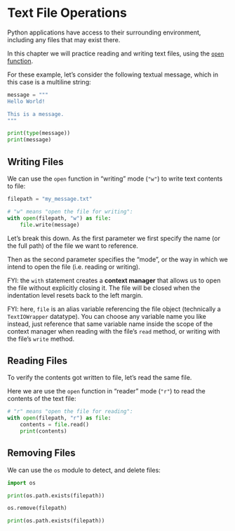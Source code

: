 # Text File Operations

Python applications have access to their surrounding environment, including any files that may exist there.

In this chapter we will practice reading and writing text files, using the [`open` function](https://docs.python.org/3/library/functions.html#open).

For these example, let's consider the following textual message, which in this case is a multiline string:

```python
message = """
Hello World!

This is a message.
"""

print(type(message))
print(message)
```


## Writing Files

We can use the `open` function in "writing" mode (`"w"`) to write text contents to file:

```python
filepath = "my_message.txt"

# "w" means "open the file for writing":
with open(filepath, "w") as file:
    file.write(message)
```

Let's break this down. As the first parameter we first specify the name (or the full path) of the file we want to reference.

Then as the second parameter specifies the "mode", or the way in which we intend to open the file (i.e. reading or writing).

FYI: the `with` statement creates a **context manager** that allows us to open the file without explicitly closing it. The file will be closed when the indentation level resets back to the left margin.

FYI: here, `file` is an alias variable referencing the file object (technically a `TextIOWrapper` datatype). You can choose any variable name you like instead, just reference that same variable name inside the scope of the context manager when reading with the file's `read` method, or writing with the file's `write` method.

## Reading Files

To verify the contents got written to file, let's read the same file.

Here we are use the `open` function in "reader" mode (`"r"`) to read the contents of the text file:

```python
# "r" means "open the file for reading":
with open(filepath, "r") as file:
    contents = file.read()
    print(contents)
```

## Removing Files

We can use the `os` module to detect, and delete files:

```python
import os

print(os.path.exists(filepath))
```

```python
os.remove(filepath)

print(os.path.exists(filepath))
```
